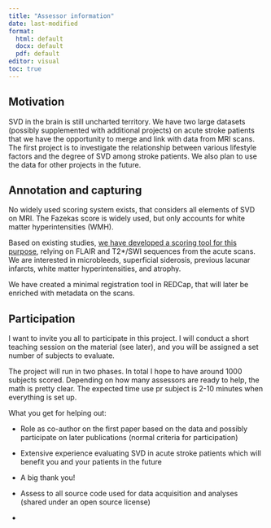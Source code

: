 ```yaml
---
title: "Assessor information"
date: last-modified
format: 
  html: default
  docx: default
  pdf: default
editor: visual
toc: true
---
```


## Motivation

SVD in the brain is still uncharted territory. We have two large
datasets (possibly supplemented with additional projects) on acute
stroke patients that we have the opportunity to merge and link with data
from MRI scans. The first project is to investigate the relationship
between various lifestyle factors and the degree of SVD among stroke
patients. We also plan to use the data for other projects in the future.

## Annotation and capturing

No widely used scoring system exists, that considers all elements of SVD
on MRI. The Fazekas score is widely used, but only accounts for white
matter hyperintensities (WMH).

Based on existing studies, [we have developed a scoring tool for this
purpose](https://agdamsbo.github.io/cSVD-burden-annotation-and-analysis-project/doc/svd-score.html),
relying on FLAIR and T2\*/SWI sequences from the acute scans. We are
interested in microbleeds, superficial siderosis, previous lacunar
infarcts, white matter hyperintensities, and atrophy.

We have created a minimal registration tool in REDCap, that will later
be enriched with metadata on the scans.

## Participation

I want to invite you all to participate in this project. I will conduct
a short teaching session on the material (see later), and you will be
assigned a set number of subjects to evaluate.

The project will run in two phases. In total I hope to have around 1000
subjects scored. Depending on how many assessors are ready to help, the
math is pretty clear. The expected time use pr subject is 2-10 minutes
when everything is set up.

What you get for helping out:

-   Role as co-author on the first paper based on the data and possibly
    participate on later publications (normal criteria for
    participation)

-   Extensive experience evaluating SVD in acute stroke patients which
    will benefit you and your patients in the future

-   A big thank you!

-   Assess to all source code used for data acquisition and analyses
    (shared under an open source license)

-   
